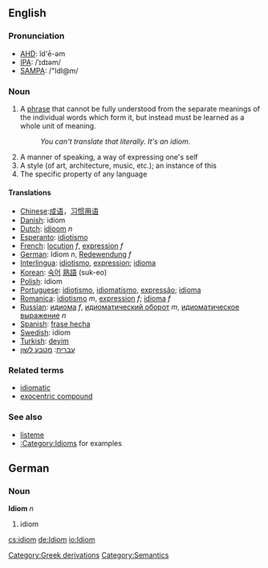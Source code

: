 {{wikipedia}}
==English==
===Pronunciation===
*[[w:AHD|AHD]]: ĭd'ē-əm
*[[w:IPA|IPA]]: /ˈɪdɪəm/
*[[w:SAMPA|SAMPA]]: /"IdI@m/

=== Noun ===
# A [[phrase]] that cannot be fully understood from the separate meanings of the individual words which form it, but instead must be learned as a whole unit of meaning.
#: ''You can't translate that literally.  It's an idiom.''
# A manner of speaking, a way of expressing one's self
# A style (of art, architecture, music, etc.); an instance of this
# The specific property of any language

==== Translations ====
*[[Chinese]]:[[成语]]，[[习惯用语]]
*[[Danish]]: idiom
*[[Dutch]]: [[idioom]] ''n''
*[[Esperanto]]: [[idiotismo]]
*[[French]]: [[locution]] ''f'', [[expression]] ''f''
*[[German]]: Idiom ''n'', [[Redewendung]] ''f''
*[[Interlingua]]: [[idiotismo]], [[expression]]; [[idioma]]
*[[Korean]]: [[숙어]] [[熟語]] (suk-eo)
*[[Polish]]: idiom
*[[Portuguese]]: [[idiotismo]], [[idiomatismo]], [[expressão]]; [[idioma]]
*[[Romanica]]: [[idiotismo]] ''m'', [[expression]] ''f''; [[idioma]] ''f''
*[[Russian]]: [[идиома]] ''f'', [[идиоматический оборот]] ''m'', [[идиоматическое выражение]] ''n''
*[[Spanish]]: [[frase hecha]] <!-- is frase hecha a frase hecha? :) -->
*[[Swedish]]: idiom
*[[Turkish]]: [[deyim]]
*[[עברית]]: [[מטבע לשון]]

=== Related terms ===
*[[idiomatic]]
*[[exocentric compound]]

===See also===
*[[listeme]]
*[[:Category:Idioms]] for examples

==German==
===Noun===
'''Idiom''' ''n''

#idiom

[[Category:Greek derivations]]
[[Category:Semantics]]

[[cs:idiom]]
[[de:Idiom]]
[[io:Idiom]]